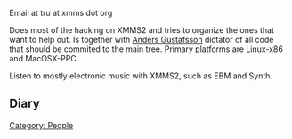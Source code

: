 {{Navbar}}

Email at tru at xmms dot org

Does most of the hacking on XMMS2 and tries to organize the ones that want to help out. Is together with [[User:Anders Gustafsson|Anders Gustafsson]] dictator of all code that should be commited to the main tree. Primary platforms are Linux-x86 and MacOSX-PPC.

Listen to mostly electronic music with XMMS2, such as EBM and Synth.

== Diary ==

{{Newsitem|date=6 August 2005 (2005-08-06) CET|author=[[Tobias RundstrÃ¶m]]|title=Developer Release 2|text=So, I finaly got around to release DR2. The changes are many for developers, but not so many for the end user. The big changes was for the API here, lot of new functionallity and lot of things that makes more sense I guess.

DR2.1 is something that must be released, we have already fixed two kind of critical bugs that was found the day after DR2 release (of course). First one is id3v2.3 parsing {{Bug|293}}, latin1 encoded fields will be ignored and secondly the xmmsclient-ecore binding for ruby didn't build {{Bug|294}}. I will give DR2 a week or so then release DR2.1.

Next up is the final DR. My plan is to let DR3 be the last Developer Release. To ensure this we need to fix the really major API breaking and refactoring in this release. Some things that I probably will work on for DR3 is:

* {{Bug|181}} - Sending notifications to clients about medialib changes.
* {{Bug|190}} - Remove the global SQLite lock. This is a PITA I guess. If we do this change we will require that SQLite is compiled threadsafe, which there is no way of knowing.
* General PythonBindings clenup.

In future notes on this page I will go deeper into how I will solve the bugs/features. But now I have XMMS2 break for a couple of days to let it go.
}}


[[Category: People]]